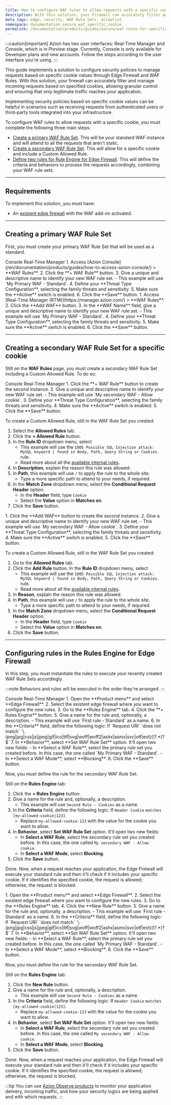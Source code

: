 ```yaml
---
title: How to configure WAF rules to allow requests with a specific cookie
description: With this solution, your firewall can accurately filter and manage incoming requests based on specified cookies.
meta_tags: edge, security, WAF Rule Sets, allowlist
namespace: documentation_secure_waf_specific_cookie
permalink: /documentation/products/guides/secure/waf-rules-for-specific-cookie/
---
```



:::caution[important]
Azion has two user interfaces: Real-Time Manager and Console, which is in *Preview* stage. Currently, Console is only available for Developer plans and new accounts. Follow the steps according to the user interface you're using.
:::

This guide implements a solution to configure security policies to manage requests based on specific cookie values through Edge Firewall and WAF Rules. With this solution, your firewall can accurately filter and manage incoming requests based on specified cookies, allowing granular control and ensuring that only legitimate traffic reaches your application.

Implementing security policies based on specific cookie values can be helpful in scenarios such as receiving requests from authenticated users or third-party tools integrated into your infrastructure.

To configure WAF rules to allow requests with a specific cookie, you must complete the following three main steps:

- [Create a primary WAF Rule Set](#creating-a-primary-waf-rule-set). This will be your standard WAF instance and will attend to all the requests that aren't static.
- [Create a secondary WAF Rule Set](#creating-a-secondary-waf-rule-set-for-a-specific-cookie). This will allow for a specific cookie and include a Custom Allowed Rule.
- [Define two rules for Rule Engine for Edge Firewall](#configuring-rules-in-the-rules-engine-for-edge-firewall). This will define the criteria and behaviors to process the requests accordingly, combining your WAF rule sets. 

---

## Requirements

To implement this solution, you must have:

- An [existent edge firewall](https://www.azion.com/en/documentation/products/guides/secure/edge-firewall-configure-main-settings/) with the WAF add-on activated.

---

## Creating a primary WAF Rule Set

First, you must create your primary WAF Rule Set that will be used as a standard.

<Tabs client:visible>
    <Fragment slot="tab.console">Console</Fragment>
    <Fragment slot="tab.rtm">Real-Time Manager</Fragment>

<Fragment slot="panel.console">
1. Access [Azion Console](/en/documentation/products/guides/how-to-access-azion-console/) > **WAF Rules**.
2. Click the **+ WAF Rule** button. 
3. Give a unique and descriptive name to identify your new WAF rule set.
    - This example will use `My Primary WAF - Standard`.
4. Define your **Threat Type Configuration**, selecting the family threats and sensitivity. 
5. Make sure the **Active** switch is enabled.
6. Click the **Save** button.
</Fragment>

<Fragment slot="panel.rtm">
1. Access [Real-Time Manager (RTM)](https://manager.azion.com/) > **WAF Rules**.
2. Click the **Add WAF** button. 
3. In the **WAF Name** field, give a unique and descriptive name to identify your new WAF rule set.
    - This example will use `My Primary WAF - Standard`.
4. Define your **Threat Type Configuration**, selecting the family threats and sensitivity. 
5. Make sure the **Active** switch is enabled.
6. Click the **Save** button.
</Fragment>

</Tabs>

---

## Creating a secondary WAF Rule Set for a specific cookie

Still on the **WAF Rules** page, you must create a secondary WAF Rule Set including a Custom Allowed Rule. To do so:

<Tabs client:visible>
    <Fragment slot="tab.console">Console</Fragment>
    <Fragment slot="tab.rtm">Real-Time Manager</Fragment>

<Fragment slot="panel.console">
1. Click the **+ WAF Rule** button to create the second instance. 
2. Give a unique and descriptive name to identify your new WAF rule set.
    - This example will use `My secondary WAF - Allow cookie`.
3. Define your **Threat Type Configuration**, selecting the family threats and sensitivity. 
4. Make sure the **Active** switch is enabled.
5. Click the **Save** button.

To create a Custom Allowed Rule, still in the WAF Rule Set you created: 

1. Select the **Allowed Rules** tab.
2. Click the **+ Allowed Rule** button. 
3. In the **Rule ID** dropdown menu, select
    - This example will use the `1005 Possible SQL Injection attack: MySQL keyword | found in Body, Path, Query String or Cookies.` rule. 
    - Read more about all the [available internal rules](/en/documentation/products/secure/edge-firewall/web-application-firewall/custom-allowed-rules/). 
4. In **Description**, explain the reason this rule was allowed.
5. In **Path**, this example will use `/` to apply the rule to the whole site.
    - Type a more specific path to attend to your needs, if required.
6. In the **Match Zone** dropdown menu, select the **Conditional Request Header** option.
    - In the **Header** field, type `Cookie`
    - Select the **Value** option in **Matches on**. 
7. Click the **Save** button.
</Fragment>

<Fragment slot="panel.rtm">
1. Click the **Add WAF** button to create the second instance. 
2. Give a unique and descriptive name to identify your new WAF rule set.
    - This example will use `My secondary WAF - Allow cookie`.
3. Define your **Threat Type Configuration**, selecting the family threats and sensitivity. 
4. Make sure the **Active** switch is enabled.
5. Click the **Save** button.

To create a Custom Allowed Rule, still in the WAF Rule Set you created: 

1. Go to the **Allowed Rules** tab.
2. Click the **Add Rule** button. 
In the **Rule ID** dropdown menu, select
    - This example will use the `1005 Possible SQL Injection attack: MySQL keyword | found in Body, Path, Query String or Cookies.` rule. 
    - Read more about all the [available internal rules](/en/documentation/products/secure/edge-firewall/web-application-firewall/custom-allowed-rules/). 
3. In **Reason**, explain the reason this rule was allowed.
4. In **Path**, this example will use `/` to apply the rule to the whole site.
    - Type a more specific path to attend to your needs, if required.
5.  In the **Match Zone** dropdown menu, select the **Conditional Request Header** option.
    - In the **Header** field, type `Cookie`
    - Select the **Value** option in **Matches on**.
6. Click the **Save** button. 
</Fragment>

</Tabs>

---

## Configuring rules in the Rules Engine for Edge Firewall

In this step, you must instantiate the rules to execute your recently created WAF Rule Sets accordingly.

:::note
Behaviors and rules will be executed in the order they're arranged.
:::

<Tabs client:visible>
    <Fragment slot="tab.console">Console</Fragment>
    <Fragment slot="tab.rtm">Real-Time Manager</Fragment>

<Fragment slot="panel.console">
1. Open the **Product menu** and select **Edge Firewall**.
2. Select the existent edge firewall where you want to configure the new rules.
3. Go to the **Rules Engine** tab. 
4. Click the **+ Rules Engine** button.
5. Give a name for the rule and, optionally, a description.
    - This example will use `First rule - Standard` as a name.
6. In the **Criteria** field, define the following logic:
If `Request URI` `does not match` `\.(png|jpg|css|js|jpeg|gif|ico|ttf|svg|woff|woff2|ashx|asmx|svc|otf|eot)(\?.*)?$`
7. In **Behavior**, select **Set WAF Rule Set** option. It'll open two new fields:
    - In **Select a WAF Rule**, select the primary rule set you created before. In this case, the one called `My Primary WAF - Standard`.
    - In **Select a WAF Mode**, select **Blocking**.
8. Click the **Save** button.

Now, you must define the rule for the secondary WAF Rule Set.

Still on the **Rules Engine** tab:

1. Click the **+ Rules Engine** button.
2. Give a name for the rule and, optionally, a description.
    - This example will use `Second Rule - Cookies` as a name.
3.  In the **Criteria** field, define the following logic:
If `Header Cookie` `matches` `[my-allowed-cookie|123]`.
    - Replace `my-allowed-cookie-123` with the value for the cookie you want to allow.
4. In **Behavior**, select **Set WAF Rule Set** option. It'll open two new fields:
    - In **Select a WAF Rule**, select the secondary rule set you created before. In this case, the one called `My secondary WAF - Allow cookie`.
    - In **Select a WAF Mode**, select **Blocking**.
5. Click the **Save** button.

Done. Now, when a request reaches your application, the Edge Firewall will execute your standard rule and then it'll check if it includes your specific cookie. If it identifies the specified cookie, the request is allowed; otherwise, the request is blocked.
</Fragment>

<Fragment slot="panel.rtm">
1. Open the **Product menu** and select **Edge Firewall**.
2. Select the existent edge firewall where you want to configure the new rules.
3. Go to the **Rules Engine** tab. 
4. Click the **New Rule** button.
5. Give a name for the rule and, optionally, a description.
    - This example will use `First rule - Standard` as a name.
6. In the **Criteria** field, define the following logic:
If `Request URI` `does not match` `\.(png|jpg|css|js|jpeg|gif|ico|ttf|svg|woff|woff2|ashx|asmx|svc|otf|eot)(\?.*)?$`
7. In **Behavior**, select **Set WAF Rule Set** option. It'll open two new fields:
    - In **Select a WAF Rule**, select the primary rule set you created before. In this case, the one called `My Primary WAF - Standard`.
    - In **Select a WAF Mode**, select **Blocking**.
8. Click the **Save** button.

Now, you must define the rule for the secondary WAF Rule Set.

Still on the **Rules Engine** tab:

1. Click the **New Rule** button.
2. Give a name for the rule and, optionally, a description.
    - This example will use `Second Rule - Cookies` as a name.
3.  In the **Criteria** field, define the following logic:
If `Header Cookie` `matches` `[my-allowed-cookie|123]`.
    - Replace `my-allowed-cookie-123` with the value for the cookie you want to allow.
4. In **Behavior**, select **Set WAF Rule Set** option. It'll open two new fields:
    - In **Select a WAF Rule**, select the secondary rule set you created before. In this case, the one called `My secondary WAF - Allow cookie`.
    - In **Select a WAF Mode**, select **Blocking**.
5. Click the **Save** button.

Done. Now, when a request reaches your application, the Edge Firewall will execute your standard rule and then it'll check if it includes your specific cookie. If it identifies the specified cookie, the request is allowed; otherwise, the request is blocked.
</Fragment>

</Tabs>

:::tip
You can use [Azion Observe products](/en/documentation/products/observe/overview/) to monitor your application delivery, incoming traffic, and how your security logics are being applied and with which requests.
:::